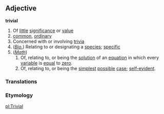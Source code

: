 ==Adjective==
'''trivial'''

#Of [[little]] [[significance]] or [[value]]
#[[common]], [[ordinary]]
#Concerned with or involving [[trivia]]
#(''[[biology|Bio.]]'') Relating to or designating a [[species]]; [[specific]]
#(''[[mathematics|Math]]'')
##Of, relating to, or being the [[solution]] of an [[equation]] in which every [[variable]] is [[equal]] to [[zero]].
##Of, relating to, or being the [[simplest]] [[possible]] [[case]]; [[self-evident]].


=== Translations ===
{{substub}}

===Etymology=== 
{{substub}}

[[pl:Trivial]]